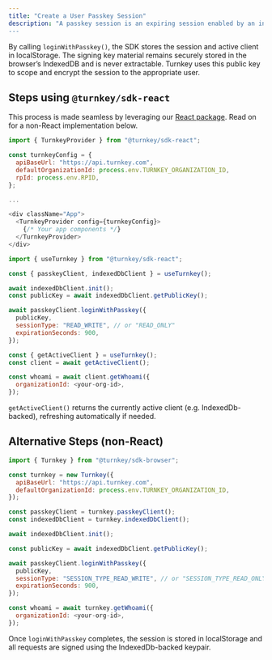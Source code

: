 ```yaml
---
title: "Create a User Passkey Session"
description: "A passkey session is an expiring session enabled by an initial passkey authentication. You could think of this as a \"lightning mode\" of sorts: creating a passkey session allows users to authenticate subsequent requests touch-free. Under the hood, this is powered by our [indexedDbStamper](/sdks/advanced/indexed-db-stamper). These sessions are enabled by creating a short-lived embedded API key in the browser, stored in localStorage, and cryptographically scoped to a public key generated by IndexedDB.
---
```


By calling `loginWithPasskey()`, the SDK stores the session and active client in localStorage. The signing key material remains securely stored in the browser’s IndexedDB and is never extractable. Turnkey uses this public key to scope and encrypt the session to the appropriate user.

## Steps using `@turnkey/sdk-react`

This process is made seamless by leveraging our [React package](/sdks/react). Read on for a non-React implementation below.

<Steps>
<Step title="Initialize the React Provider">

```js
import { TurnkeyProvider } from "@turnkey/sdk-react";

const turnkeyConfig = {
  apiBaseUrl: "https://api.turnkey.com",
  defaultOrganizationId: process.env.TURNKEY_ORGANIZATION_ID,
  rpId: process.env.RPID,
};

...

<div className="App">
  <TurnkeyProvider config={turnkeyConfig}>
    {/* Your app components */}
  </TurnkeyProvider>
</div>
```
</Step>

<Step title="Login with a Passkey and Create a Session">

```js
import { useTurnkey } from "@turnkey/sdk-react";

const { passkeyClient, indexedDbClient } = useTurnkey();

await indexedDbClient.init();
const publicKey = await indexedDbClient.getPublicKey();

await passkeyClient.loginWithPasskey({
  publicKey,
  sessionType: "READ_WRITE", // or "READ_ONLY"
  expirationSeconds: 900,
});
```
</Step>

<Step title="Use the session to make requests">

```js
const { getActiveClient } = useTurnkey();
const client = await getActiveClient();

const whoami = await client.getWhoami({
  organizationId: <your-org-id>,
});
```

`getActiveClient()` returns the currently active client (e.g. IndexedDb-backed), refreshing automatically if needed.
</Step>
</Steps>

## Alternative Steps (non-React)

<Steps>
<Step title="Initialize the Passkey and IndexedDB Clients">

```js
import { Turnkey } from "@turnkey/sdk-browser";

const turnkey = new Turnkey({
  apiBaseUrl: "https://api.turnkey.com",
  defaultOrganizationId: process.env.TURNKEY_ORGANIZATION_ID,
});

const passkeyClient = turnkey.passkeyClient();
const indexedDbClient = turnkey.indexedDbClient();

await indexedDbClient.init();
```
</Step>

<Step title="Login with a Passkey and Create a Session">

```js
const publicKey = await indexedDbClient.getPublicKey();

await passkeyClient.loginWithPasskey({
  publicKey,
  sessionType: "SESSION_TYPE_READ_WRITE", // or "SESSION_TYPE_READ_ONLY"
  expirationSeconds: 900,
});
```
</Step>

<Step title="Use the session to make requests">

```js
const whoami = await turnkey.getWhoami({
  organizationId: <your-org-id>,
});
```

Once `loginWithPasskey` completes, the session is stored in localStorage and all requests are signed using the IndexedDb-backed keypair.
</Step>
</Steps>
